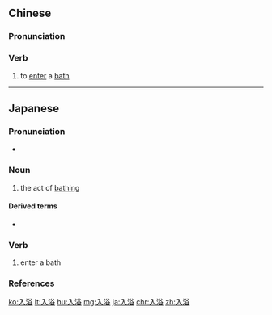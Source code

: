 ==Chinese==
{{zh-forms}}

===Pronunciation===
{{zh-pron
|m=rùyù
|c=jap6 juk6
|cat=v
}}

===Verb===
{{zh-verb}}

# to [[enter]] a [[bath]]

----

==Japanese==
{{ja-kanjitab|にゅう|よく|yomi=o}}

===Pronunciation===
* {{ja-pron|にゅうよく|y=o|acc=0|acc_ref=NHK}}

===Noun===
{{ja-noun|にゅうよく}}
# the act of [[bathe|bathing]]

====Derived terms====
* {{l|ja|入浴剤}}

===Verb===
{{ja-verb-suru|にゅうよく}}

# enter a bath

===References===
<references/>

[[ko:入浴]]
[[lt:入浴]]
[[hu:入浴]]
[[mg:入浴]]
[[ja:入浴]]
[[chr:入浴]]
[[zh:入浴]]